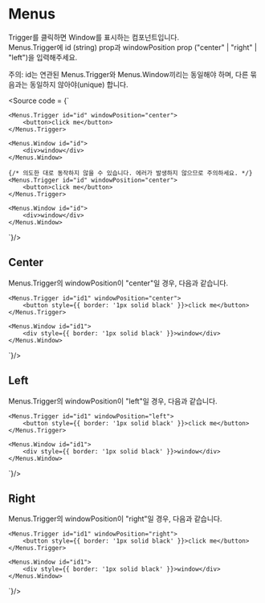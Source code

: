 
<Meta of={MenusStories} title="component/Menus/Docs" />

# Menus

Trigger를 클릭하면 Window를 표시하는 컴포넌트입니다.<br/>
Menus.Trigger에 id (string) prop과 windowPosition prop ("center" | "right" | "left")을 입력해주세요.

주의: id는 연관된 Menus.Trigger와 Menus.Window끼리는 동일해야 하며, 다른 묶음과는 동일하지 않아야(unique) 합니다.

<Source code = {`
<Menus>

    <Menus.Trigger id="id" windowPosition="center">
        <button>click me</button>
    </Menus.Trigger>

    <Menus.Window id="id">
        <div>window</div>
    </Menus.Window>

    {/* 의도한 대로 동작하지 않을 수 있습니다. 에러가 발생하지 않으므로 주의하세요. */}
    <Menus.Trigger id="id" windowPosition="center">
        <button>click me</button>
    </Menus.Trigger>

    <Menus.Window id="id">
        <div>window</div>
    </Menus.Window>

</Menus>
`}/>

## Center

Menus.Trigger의 windowPosition이 "center"일 경우, 다음과 같습니다.

<Canvas of={MenusStories.Center} />
<Source code = {`
<Menus>

    <Menus.Trigger id="id1" windowPosition="center">
        <button style={{ border: '1px solid black' }}>click me</button>
    </Menus.Trigger>

    <Menus.Window id="id1">
        <div style={{ border: '1px solid black' }}>window</div>
    </Menus.Window>

</Menus>
`}/>

## Left

Menus.Trigger의 windowPosition이 "left"일 경우, 다음과 같습니다.

<Canvas of={MenusStories.Left} />
<Source code = {`
<Menus>

    <Menus.Trigger id="id1" windowPosition="left">
        <button style={{ border: '1px solid black' }}>click me</button>
    </Menus.Trigger>

    <Menus.Window id="id1">
        <div style={{ border: '1px solid black' }}>window</div>
    </Menus.Window>

</Menus>
`}/>

## Right

Menus.Trigger의 windowPosition이 "right"일 경우, 다음과 같습니다.

<Canvas of={MenusStories.Right} />
<Source code = {`
<Menus>

    <Menus.Trigger id="id1" windowPosition="right">
        <button style={{ border: '1px solid black' }}>click me</button>
    </Menus.Trigger>

    <Menus.Window id="id1">
        <div style={{ border: '1px solid black' }}>window</div>
    </Menus.Window>

</Menus>
`}/>
